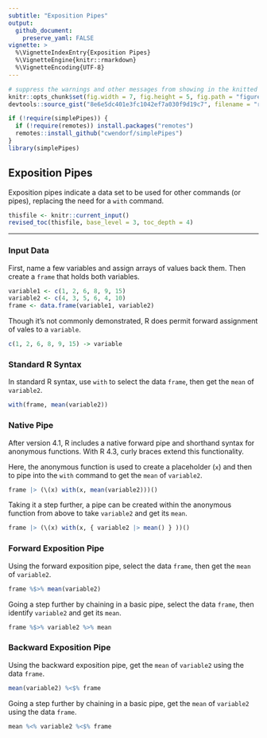 ```yaml
---
subtitle: "Exposition Pipes"
output:
  github_document:
    preserve_yaml: FALSE
vignette: >
  %\VignetteIndexEntry{Exposition Pipes}
  %\VignetteEngine{knitr::rmarkdown}
  %\VignetteEncoding{UTF-8}
---
```


```r
# suppress the warnings and other messages from showing in the knitted file.
knitr::opts_chunk$set(fig.width = 7, fig.height = 5, fig.path = "figures/", echo = TRUE, warning = FALSE, message = FALSE)
devtools::source_gist("8e6e5dc401e3fc1042ef7a030f9d19c7", filename = "revised_toc.R")
```

```r
if (!require(simplePipes)) {
  if (!require(remotes)) install.packages("remotes")
  remotes::install_github("cwendorf/simplePipes")
}
library(simplePipes)
```

## Exposition Pipes

Exposition pipes indicate a data set to be used for other commands (or pipes), replacing the need for a `with` command.

```r
thisfile <- knitr::current_input()
revised_toc(thisfile, base_level = 3, toc_depth = 4)
```

---

### Input Data

First, name a few variables and assign arrays of values back them. Then create a `frame` that holds both variables.

```r
variable1 <- c(1, 2, 6, 8, 9, 15)
variable2 <- c(4, 3, 5, 6, 4, 10)
frame <- data.frame(variable1, variable2)
```

Though it's not commonly demonstrated, R does permit forward assignment of vales to a `variable`.

```r
c(1, 2, 6, 8, 9, 15) -> variable
```

### Standard R Syntax

In standard R syntax, use `with` to select the data `frame`, then get the `mean` of `variable2`.

```r
with(frame, mean(variable2))
```

### Native Pipe

After version 4.1, R includes a native forward pipe and shorthand syntax for anonymous functions. With R 4.3, curly braces extend this functionality.

Here, the anonymous function is used to create a placeholder (`x`) and then to pipe into the `with` command to get the `mean` of `variable2`.

```r
frame |> (\(x) with(x, mean(variable2)))()
```

Taking it a step further, a pipe can be created within the anonymous function from above to take `variable2` and get its `mean`.

```r
frame |> (\(x) with(x, { variable2 |> mean() } ))()
```

### Forward Exposition Pipe

Using the forward exposition pipe, select the data `frame`, then get the `mean` of `variable2`.

```r
frame %$>% mean(variable2)
```

Going a step further by chaining in a basic pipe, select the data `frame`, then identify `variable2` and get its `mean`.

```r
frame %$>% variable2 %>% mean
```

### Backward Exposition Pipe

Using the backward exposition pipe, get the `mean` of `variable2` using the data `frame`. 

```r
mean(variable2) %<$% frame
```

Going a step further by chaining in a basic pipe, get the `mean` of `variable2` using the data `frame`.

```r
mean %<% variable2 %<$% frame
```
